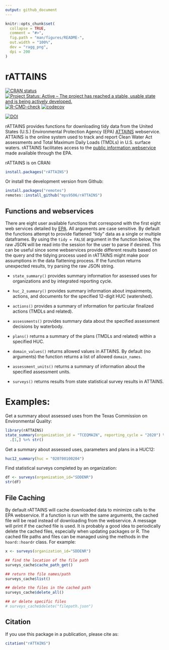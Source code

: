 ```yaml
---
output: github_document
---
```


<!-- README.md is generated from README.Rmd. Please edit that file -->

```r
knitr::opts_chunk$set(
  collapse = TRUE,
  comment = "#>",
  fig.path = "man/figures/README-",
  out.width = "100%",
  dev = "ragg_png",
  dpi = 200
)
```

# rATTAINS

<!-- badges: start -->
[![CRAN status](https://www.r-pkg.org/badges/version/rATTAINS)](https://cran.r-project.org/package=rATTAINS)
[![Project Status: Active – The project has reached a stable, usable state and is being actively developed.](https://www.repostatus.org/badges/latest/active.svg)](https://www.repostatus.org/#active)
[![R-CMD-check](https://github.com/mps9506/rATTAINS/workflows/R-CMD-check/badge.svg)](https://github.com/mps9506/rATTAINS/actions)
[![codecov](https://codecov.io/gh/mps9506/rATTAINS/branch/master/graph/badge.svg?token=J45QIKWA8E)](https://codecov.io/gh/mps9506/rATTAINS)

[![DOI](https://zenodo.org/badge/DOI/10.5281/zenodo.5469911.svg)](https://doi.org/10.5281/zenodo.5469911)
<!-- badges: end -->

rATTAINS provides functions for downloading tidy data from the United States (U.S.) Environmental Protection Agency (EPA) [ATTAINS](https://www.epa.gov/waterdata/attains) webservice. ATTAINS is the online system used to track and report Clean Water Act assessments and Total Maximum Daily Loads (TMDLs) in U.S. surface waters. rATTAINS facilitates access to the [public information webservice](https://www.epa.gov/waterdata/get-data-access-public-attains-data) made available through the EPA.

rATTAINS is on CRAN:
```r
install.packages("rATTAINS")
```


Or install the development version from Github:
```r
install.packages("remotes")
remotes::install_github("mps9506/rATTAINS")
```



## Functions and webservices

There are eight user available functions that correspond with the first eight web services detailed by [EPA](https://www.epa.gov/sites/default/files/2020-10/documents/attains_how_to_access_web_services_2020-10-28.pdf). All arguments are case sensitive. By default the functions attempt to provide flattened "tidy" data as a single or multiple dataframes. By using the `tidy = FALSE` argument in the function below, the raw JSON will be read into the session for the user to parse if desired. This can be useful since some webservices provide different results based on the query and the tidying process used in rATTAINS might make poor assumptions in the data flattening process. If the function returns unexpected results, try parsing the raw JSON string.


 - `state_summary()` provides summary information for assessed uses for organizations and by integrated reporting cycle.

 - `huc_2_summary()` provides summary information about impairments, actions, and documents for the specified 12-digit HUC (watershed).
 
 - `actions()` provides a summary of information for particular finalized actions (TMDLs and related).
 
 - `assessments()` provides summary data about the specified assessment decisions by waterbody.
 
 - `plans()` returns a summary of the plans (TMDLs and related) within a specified HUC.

 - `domain_values()` returns allowed values in ATTAINS. By default (no arguments) the function returns a list of allowed `domain_names`.

 - `assessment_units()` returns a summary of information about the specified assessment units. 
 
 - `surveys()` returns results from state statistical survey results in ATTAINS.


# Examples:

Get a summary about assessed uses from the Texas Commission on Environmental Quality:

```r
library(rATTAINS)
state_summary(organization_id = "TCEQMAIN", reporting_cycle = "2020") %>%
  .[1,] %>% str()
```

Get a summary about assessed uses, parameters and plans in a HUC12:

```r
huc12_summary(huc = "020700100204")

```

Find statistical surveys completed by an organization:

```r
df <- surveys(organization_id="SDDENR")
str(df)
```

## File Caching

By default rATTAINS will cache downloaded data to minimize calls to the EPA webservice. If a function is run with the same arguments, the cached file will be read instead of downloading from the webservice. A message will print if the cached file is used. It is probably a good idea to periodically delete the cached files, especially when updating packages or R. The cached file paths and files can be managed using the methods in the `hoard::hoardr` class. For example:

```r
x <- surveys(organization_id="SDDENR")

## find the location of the file path
surveys_cache$cache_path_get()

## return the file names/path
surveys_cache$list()

## delete the files in the cached path
surveys_cache$delete_all()

## or delete specific files
# surveys_cache$delete("filepath.json")

```

## Citation

If you use this package in a publication, please cite as:

```r
citation("rATTAINS")
```

